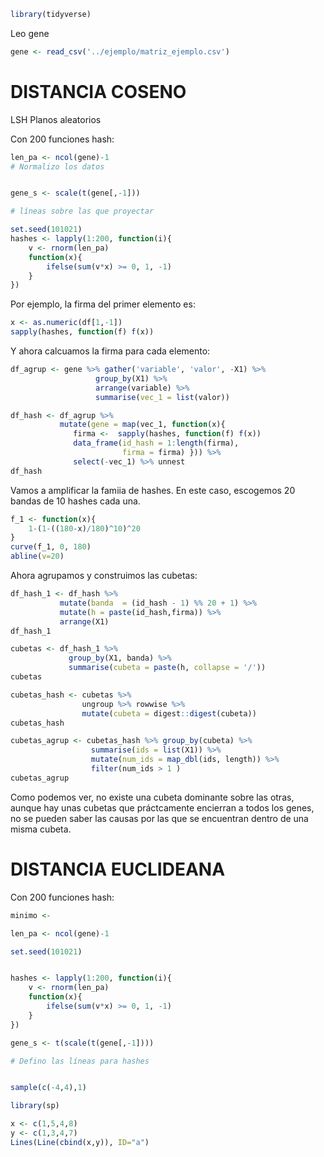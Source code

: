 
```r
library(tidyverse)
```

Leo gene 
```r
gene <- read_csv('../ejemplo/matriz_ejemplo.csv')
```


# DISTANCIA COSENO 
LSH Planos aleatorios 



Con $200$ funciones hash:

```r

len_pa <- ncol(gene)-1
# Normalizo los datos 


gene_s <- scale(t(gene[,-1]))

# líneas sobre las que proyectar

set.seed(101021)
hashes <- lapply(1:200, function(i){
    v <- rnorm(len_pa)
    function(x){
        ifelse(sum(v*x) >= 0, 1, -1) 
    }
})
```

Por ejemplo, la firma del primer elemento es:

```r
x <- as.numeric(df[1,-1])
sapply(hashes, function(f) f(x))
```

Y ahora calcuamos la firma para cada elemento:

```r
df_agrup <- gene %>% gather('variable', 'valor', -X1) %>%
                   group_by(X1) %>%
                   arrange(variable) %>%
                   summarise(vec_1 = list(valor))

df_hash <- df_agrup %>%
           mutate(gene = map(vec_1, function(x){
              firma <-  sapply(hashes, function(f) f(x)) 
              data_frame(id_hash = 1:length(firma),
                         firma = firma) })) %>% 
              select(-vec_1) %>% unnest
df_hash
```

Vamos a amplificar la famiia de hashes. En este caso,
escogemos $20$ bandas de $10$ hashes cada una.

```r
f_1 <- function(x){
    1-(1-((180-x)/180)^10)^20
}
curve(f_1, 0, 180)
abline(v=20)
```

Ahora agrupamos y construimos las cubetas:

```r
df_hash_1 <- df_hash %>% 
           mutate(banda  = (id_hash - 1) %% 20 + 1) %>%
           mutate(h = paste(id_hash,firma)) %>%
           arrange(X1)
df_hash_1
```


```r
cubetas <- df_hash_1 %>% 
             group_by(X1, banda) %>%
             summarise(cubeta = paste(h, collapse = '/')) 
cubetas
```

```r
cubetas_hash <- cubetas %>%
                ungroup %>% rowwise %>%
                mutate(cubeta = digest::digest(cubeta))
cubetas_hash
```

```r
cubetas_agrup <- cubetas_hash %>% group_by(cubeta) %>%
                  summarise(ids = list(X1)) %>%
                  mutate(num_ids = map_dbl(ids, length)) %>%
                  filter(num_ids > 1 )
cubetas_agrup
```

Como podemos ver, no existe una cubeta dominante sobre las otras, aunque hay unas cubetas que práctcamente encierran a todos los genes, no se pueden saber las causas por las que se encuentran dentro de una misma cubeta. 



# DISTANCIA EUCLIDEANA 

Con $200$ funciones hash:

```r

minimo <- 

len_pa <- ncol(gene)-1

set.seed(101021)


hashes <- lapply(1:200, function(i){
    v <- rnorm(len_pa)
    function(x){
        ifelse(sum(v*x) >= 0, 1, -1) 
    }
})
```


```r
gene_s <- t(scale(t(gene[,-1])))

# Defino las líneas para hashes


sample(c(-4,4),1)

library(sp)

x <- c(1,5,4,8)
y <- c(1,3,4,7)
Lines(Line(cbind(x,y)), ID="a")


```

